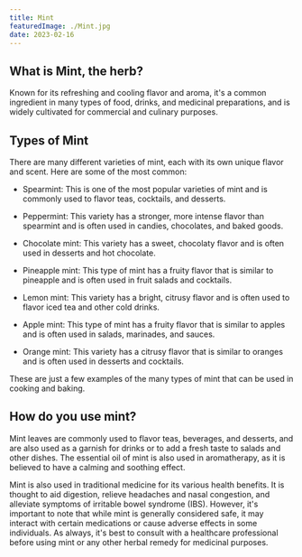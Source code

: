 ```yaml
---
title: Mint
featuredImage: ./Mint.jpg
date: 2023-02-16
---
```


## What is Mint, the herb?

Known for its refreshing and cooling flavor and aroma, it's a common ingredient in many types of food, drinks, and medicinal preparations, and is widely cultivated for commercial and culinary purposes.

## Types of Mint

There are many different varieties of mint, each with its own unique flavor and scent. Here are some of the most common:

* Spearmint: This is one of the most popular varieties of mint and is commonly used to flavor teas, cocktails, and desserts.

* Peppermint: This variety has a stronger, more intense flavor than spearmint and is often used in candies, chocolates, and baked goods.

* Chocolate mint: This variety has a sweet, chocolaty flavor and is often used in desserts and hot chocolate.

* Pineapple mint: This type of mint has a fruity flavor that is similar to pineapple and is often used in fruit salads and cocktails.

* Lemon mint: This variety has a bright, citrusy flavor and is often used to flavor iced tea and other cold drinks.

* Apple mint: This type of mint has a fruity flavor that is similar to apples and is often used in salads, marinades, and sauces.

* Orange mint: This variety has a citrusy flavor that is similar to oranges and is often used in desserts and cocktails.

These are just a few examples of the many types of mint that can be used in cooking and baking. 

## How do you use mint?
Mint leaves are commonly used to flavor teas, beverages, and desserts, and are also used as a garnish for drinks or to add a fresh taste to salads and other dishes. The essential oil of mint is also used in aromatherapy, as it is believed to have a calming and soothing effect.

Mint is also used in traditional medicine for its various health benefits. It is thought to aid digestion, relieve headaches and nasal congestion, and alleviate symptoms of irritable bowel syndrome (IBS). However, it's important to note that while mint is generally considered safe, it may interact with certain medications or cause adverse effects in some individuals. As always, it's best to consult with a healthcare professional before using mint or any other herbal remedy for medicinal purposes.